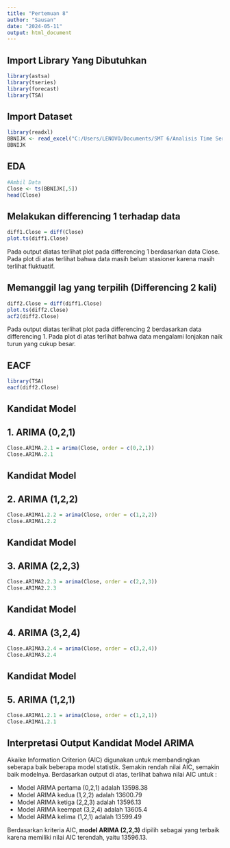 ---
title: "Pertemuan 8"
author: "Sausan"
date: "2024-05-11"
output: html_document
---

## Import Library Yang Dibutuhkan
```{r}
library(astsa)
library(tseries)
library(forecast)
library(TSA)
```

## Import Dataset
```{r}
library(readxl)
BBNIJK <- read_excel("C:/Users/LENOVO/Documents/SMT 6/Analisis Time Series/PRAK/BBNI.JK.xlsx")
BBNIJK
```

## EDA
```{r}
#Ambil Data
Close <- ts(BBNIJK[,5])
head(Close)
```

## Melakukan differencing 1 terhadap data
```{r}
diff1.Close = diff(Close)
plot.ts(diff1.Close)
```

Pada output diatas terlihat plot pada differencing 1 berdasarkan data Close. Pada plot di atas terlihat bahwa data masih belum stasioner karena masih terlihat fluktuatif.

## Memanggil lag yang terpilih (Differencing 2 kali)
```{r}
diff2.Close = diff(diff1.Close)
plot.ts(diff2.Close)
acf2(diff2.Close)
```

Pada output diatas terlihat plot pada differencing 2 berdasarkan data differencing 1. Pada plot di atas terlihat bahwa data mengalami lonjakan naik turun yang cukup besar.

## EACF
```{r}
library(TSA)
eacf(diff2.Close)
```

## Kandidat Model
## 1. ARIMA (0,2,1)
```{r}
Close.ARIMA.2.1 = arima(Close, order = c(0,2,1))
Close.ARIMA.2.1
```

## Kandidat Model
## 2. ARIMA (1,2,2)
```{r}
Close.ARIMA1.2.2 = arima(Close, order = c(1,2,2))
Close.ARIMA1.2.2
```

## Kandidat Model
## 3. ARIMA (2,2,3)
```{r}
Close.ARIMA2.2.3 = arima(Close, order = c(2,2,3))
Close.ARIMA2.2.3
```

## Kandidat Model
## 4. ARIMA (3,2,4)
```{r}
Close.ARIMA3.2.4 = arima(Close, order = c(3,2,4))
Close.ARIMA3.2.4
```

## Kandidat Model
## 5. ARIMA (1,2,1)
```{r}
Close.ARIMA1.2.1 = arima(Close, order = c(1,2,1))
Close.ARIMA1.2.1
```

## Interpretasi Output Kandidat Model ARIMA
Akaike Information Criterion (AIC) digunakan untuk membandingkan seberapa baik beberapa model statistik. Semakin rendah nilai AIC, semakin baik modelnya. Berdasarkan output di atas, terlihat bahwa nilai AIC untuk :

* Model ARIMA pertama (0,2,1) adalah 13598.38
* Model ARIMA kedua (1,2,2) adalah 13600.79
* Model ARIMA ketiga (2,2,3) adalah 13596.13
* Model ARIMA keempat (3,2,4) adalah 13605.4
* Model ARIMA kelima (1,2,1) adalah 13599.49 

Berdasarkan kriteria AIC, **model ARIMA (2,2,3)** dipilih sebagai yang terbaik karena memiliki nilai AIC terendah, yaitu 13596.13.